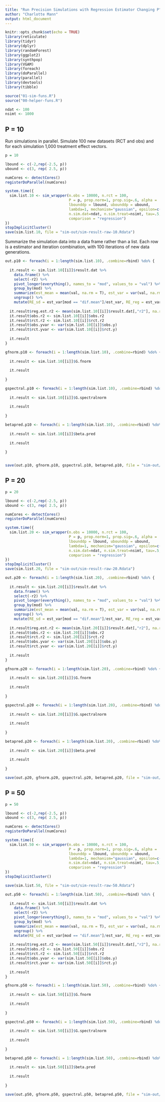 ```yaml
---
title: "Run Precision Simulations with Regression Estimator Changing P"
author: "Charlotte Mann"
output: html_document
---
```


```r
knitr::opts_chunk$set(echo = TRUE)
library(reticulate)
library(tidyr)
library(dplyr)
library(randomForest)
library(ggplot2)
library(synthpop)
library(VGAM)
library(foreach)
library(doParallel)
library(parallel)
library(devtools)
library(tibble)

source("01-sim-funs.R")
source("00-helper-funs.R")

ndat <- 100
nsimt <- 1000
```

## P = 10

Run simulations in parallel. Simulate 100 new datasets (RCT and obs) and for each simulation 1,000 treatment effect vectors.

```r
p = 10

lbound <- c(-2,rep(-2.5, p))
ubound <- c(3, rep( 2.5, p))

numCores <- detectCores()
registerDoParallel(numCores)

system.time({
  sim.list.10 <- sim_wrapper(n.obs = 10000, n.rct = 100,
                             P = p, prop.norm=1, prop.sig=.6, alpha = .5, beta.bank=.7, unex.sig = sqrt(.3),
                             lbounddp = lbound, ubounddp = ubound,
                             lambda=1, mechanism="gaussian", epsilon=c(1,3,6,10,15,30,50), delta = 10^-5,
                             n.sim.dat=ndat, n.sim.treat=nsimt, tau=.5,
                             comparison = "regression")
})
stopImplicitCluster()
save(sim.list.10, file = "sim-out/sim-result-raw-10.Rdata")
```

Summarize the simulation data into a data frame rather than a list. Each row is a estimator and iteration combination, with 100 iterations of new data generations.

```r
out.p10 <- foreach(i = 1:length(sim.list.10), .combine=rbind) %do% {
  
  it.result <- sim.list.10[[i]]$result.dat %>%
    data.frame() %>%
    select(-r2) %>%
    pivot_longer(everything(), names_to = "mod", values_to = "val") %>%
    group_by(mod) %>%
    summarize(est_mean = mean(val, na.rm = T), est_var = var(val, na.rm = T)) %>%
    ungroup() %>%
    mutate(RE_sd = est_var[mod == "dif.mean"]/est_var, RE_reg = est_var[mod == "reg.est"]/est_var)
  
  it.result$reg.est.r2 <- mean(sim.list.10[[i]]$result.dat[,"r2"], na.rm = T)
  it.result$obs.r2 <- sim.list.10[[i]]$obs.r2
  it.result$rct.r2 <- sim.list.10[[i]]$rct.r2
  it.result$obs.yvar <- var(sim.list.10[[i]]$obs.y)
  it.result$rct.yvar <- var(sim.list.10[[i]]$rct.y)
  
  it.result
}

gfnorm.p10 <- foreach(i = 1:length(sim.list.10), .combine=rbind) %do% {
 
  it.result <- sim.list.10[[i]]$G.fnorm
  
  it.result
  
}

gspectral.p10 <- foreach(i = 1:length(sim.list.10), .combine=rbind) %do% {
 
  it.result <- sim.list.10[[i]]$G.spectralnorm
  
  it.result
  
}

betapred.p10 <- foreach(i = 1:length(sim.list.10), .combine=rbind) %do% {
  
  it.result <- sim.list.10[[i]]$beta.pred
  
  it.result
  
}


save(out.p10, gfnorm.p10, gspectral.p10, betapred.p10, file = "sim-out/var-m10/sim-result-10.Rdata")

```


## P = 20

```r
p = 20

lbound <- c(-2,rep(-2.5, p))
ubound <- c(3, rep( 2.5, p))

numCores <- detectCores()
registerDoParallel(numCores)

system.time({
  sim.list.20 <- sim_wrapper(n.obs = 10000, n.rct = 100,
                             P = p, prop.norm=1, prop.sig=.6, alpha = .5, beta.bank=.7, unex.sig = sqrt(.3),
                             lbounddp = lbound, ubounddp = ubound,
                             lambda=1, mechanism="gaussian", epsilon=c(1,3,6,10,15,30,50), delta = 10^-5,
                             n.sim.dat=ndat, n.sim.treat=nsimt, tau=.5,
                             comparison = "regression")
})
stopImplicitCluster()
save(sim.list.20, file = "sim-out/sim-result-raw-20.Rdata")
```

```r
out.p20 <- foreach(i = 1:length(sim.list.20), .combine=rbind) %do% {
  
  it.result <- sim.list.20[[i]]$result.dat %>%
    data.frame() %>%
    select(-r2) %>%
    pivot_longer(everything(), names_to = "mod", values_to = "val") %>%
    group_by(mod) %>%
    summarize(est_mean = mean(val, na.rm = T), est_var = var(val, na.rm = T)) %>%
    ungroup() %>%
    mutate(RE_sd = est_var[mod == "dif.mean"]/est_var, RE_reg = est_var[mod == "reg.est"]/est_var)
  
  it.result$reg.est.r2 <- mean(sim.list.20[[i]]$result.dat[,"r2"], na.rm = T)
  it.result$obs.r2 <- sim.list.20[[i]]$obs.r2
  it.result$rct.r2 <- sim.list.20[[i]]$rct.r2
  it.result$obs.yvar <- var(sim.list.20[[i]]$obs.y)
  it.result$rct.yvar <- var(sim.list.20[[i]]$rct.y)
  
  it.result
}

gfnorm.p20 <- foreach(i = 1:length(sim.list.20), .combine=rbind) %do% {
 
  it.result <- sim.list.20[[i]]$G.fnorm
  
  it.result
  
}

gspectral.p20 <- foreach(i = 1:length(sim.list.20), .combine=rbind) %do% {
 
  it.result <- sim.list.20[[i]]$G.spectralnorm
  
  it.result
  
}

betapred.p20 <- foreach(i = 1:length(sim.list.20), .combine=rbind) %do% {
  
  it.result <- sim.list.20[[i]]$beta.pred
  
  it.result
  
}

save(out.p20, gfnorm.p20, gspectral.p20, betapred.p20, file = "sim-out/var-m10/sim-result-20.Rdata")
```

## P = 50

```r
p = 50

lbound <- c(-2,rep(-2.5, p))
ubound <- c(3, rep( 2.5, p))

numCores <- detectCores()
registerDoParallel(numCores)

system.time({
  sim.list.50 <- sim_wrapper(n.obs = 10000, n.rct = 100,
                             P = p, prop.norm=1, prop.sig=.6, alpha = .5, beta.bank=.7, unex.sig = sqrt(.3),
                             lbounddp = lbound, ubounddp = ubound,
                             lambda=1, mechanism="gaussian", epsilon=c(1,3,6,10,15,30,50), delta = 10^-5,
                             n.sim.dat=ndat, n.sim.treat=nsimt, tau=.5,
                             comparison = "regression")
})
stopImplicitCluster()

save(sim.list.50, file = "sim-out/sim-result-raw-50.Rdata")
```

```r
out.p50 <- foreach(i = 1:length(sim.list.50), .combine=rbind) %do% {
  
  it.result <- sim.list.50[[i]]$result.dat %>%
    data.frame() %>%
    select(-r2) %>%
    pivot_longer(everything(), names_to = "mod", values_to = "val") %>%
    group_by(mod) %>%
    summarize(est_mean = mean(val, na.rm = T), est_var = var(val, na.rm = T)) %>%
    ungroup() %>%
    mutate(RE_sd = est_var[mod == "dif.mean"]/est_var, RE_reg = est_var[mod == "reg.est"]/est_var)
  
  it.result$reg.est.r2 <- mean(sim.list.50[[i]]$result.dat[,"r2"], na.rm = T)
  it.result$obs.r2 <- sim.list.50[[i]]$obs.r2
  it.result$rct.r2 <- sim.list.50[[i]]$rct.r2
  it.result$obs.yvar <- var(sim.list.50[[i]]$obs.y)
  it.result$rct.yvar <- var(sim.list.50[[i]]$rct.y)
  
  it.result
}

gfnorm.p50 <- foreach(i = 1:length(sim.list.50), .combine=rbind) %do% {
 
  it.result <- sim.list.50[[i]]$G.fnorm
  
  it.result
  
}

gspectral.p50 <- foreach(i = 1:length(sim.list.50), .combine=rbind) %do% {
 
  it.result <- sim.list.50[[i]]$G.spectralnorm
  
  it.result
  
}

betapred.p50 <- foreach(i = 1:length(sim.list.50), .combine=rbind) %do% {
  
  it.result <- sim.list.50[[i]]$beta.pred
  
  it.result
  
}

save(out.p50, gfnorm.p50, gspectral.p50, betapred.p50, file = "sim-out/var-m10/sim-result-50.Rdata")
```
